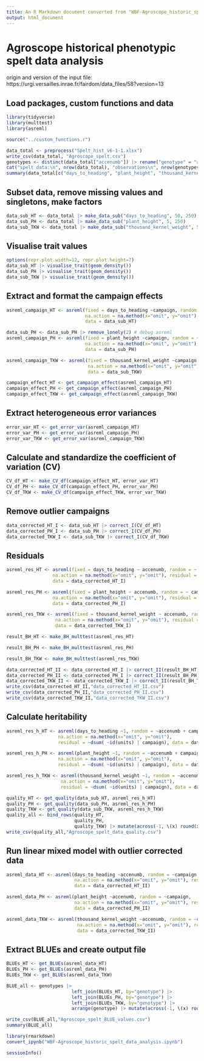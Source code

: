 ```yaml
---
title: An R Markdown document converted from "WBF-Agroscope_historic_spelt_data_analysis.ipynb"
output: html_document
---
```


# Agroscope historical phenotypic spelt data analysis
origin and version of the input file: https://urgi.versailles.inrae.fr/fairdom/data_files/58?version=13

## Load packages, custom functions and data

```r
library(tidyverse)
library(multtest)
library(asreml)

source("../custom_functions.r")
```

```r
data_total <- preprocess("Spelt_hist_v6-1-1.xlsx")
write_csv(data_total, "Agroscope_spelt.csv")
genotypes <- distinct(data_total["accenumb"]) |> rename("genotype" = "accenumb")
cat("spelt data:\n", nrow(data_total), "observations\n", nrow(genotypes), "genotypes\n", nrow(distinct(data_total["campaign"])), "campaigns\n\n")
summary(data_total[c("days_to_heading", "plant_height", "thousand_kernel_weight")])
```

## Subset data, remove missing values and singletons, make factors

```r
data_sub_HT <- data_total |> make_data_sub("days_to_heading", 50, 250)
data_sub_PH <- data_total |> make_data_sub("plant_height", 5, 250)
data_sub_TKW <- data_total |> make_data_sub("thousand_kernel_weight", 5, 100)
```

## Visualise trait values 

```r
options(repr.plot.width=12, repr.plot.height=7)
data_sub_HT |> visualise_trait(geom_density())
data_sub_PH |> visualise_trait(geom_density())
data_sub_TKW |> visualise_trait(geom_density())
```

## Extract and format the campaign effects

```r
asreml_campaign_HT <- asreml(fixed = days_to_heading ~campaign, random = ~accenumb, 
                             na.action = na.method(x="omit", y="omit"), residual = ~dsum(~id(units) | campaign),
                             data = data_sub_HT)
```

```r
data_sub_PH <- data_sub_PH |> remove_lonely(2) # debug asreml
asreml_campaign_PH <- asreml(fixed = plant_height ~campaign, random = ~accenumb,
                             na.action = na.method(x="omit", y="omit"), residual = ~dsum(~id(units) | campaign), 
                             data = data_sub_PH)
```

```r
asreml_campaign_TKW <- asreml(fixed = thousand_kernel_weight ~campaign, random = ~accenumb,
                              na.action = na.method(x="omit", y="omit"), residual = ~dsum(~id(units) | campaign), 
                              data = data_sub_TKW)
```

```r
campaign_effect_HT <- get_campaign_effect(asreml_campaign_HT)
campaign_effect_PH <- get_campaign_effect(asreml_campaign_PH)
campaign_effect_TKW <- get_campaign_effect(asreml_campaign_TKW)
```

## Extract heterogeneous error variances

```r
error_var_HT <- get_error_var(asreml_campaign_HT)
error_var_PH <- get_error_var(asreml_campaign_PH)
error_var_TKW <- get_error_var(asreml_campaign_TKW)
```

## Calculate and standardize the coefficient of variation (CV)

```r
CV_df_HT <- make_CV_df(campaign_effect_HT, error_var_HT)
CV_df_PH <- make_CV_df(campaign_effect_PH, error_var_PH)
CV_df_TKW <- make_CV_df(campaign_effect_TKW, error_var_TKW)
```

## Remove outlier campaigns

```r
data_corrected_HT_I <- data_sub_HT |> correct_I(CV_df_HT)
data_corrected_PH_I <- data_sub_PH |> correct_I(CV_df_PH)
data_corrected_TKW_I <- data_sub_TKW |> correct_I(CV_df_TKW)
```

## Residuals

```r
asreml_res_HT <- asreml(fixed = days_to_heading ~ accenumb, random = ~ campaign,
                 na.action = na.method(x="omit", y="omit"), residual = ~dsum(~id(units) | campaign), 
                 data = data_corrected_HT_I)
```

```r
asreml_res_PH <- asreml(fixed = plant_height ~ accenumb, random = ~ campaign, 
                 na.action = na.method(x="omit", y="omit"), residual = ~dsum(~id(units) | campaign), 
                 data = data_corrected_PH_I)
```

```r
asreml_res_TKW <- asreml(fixed = thousand_kernel_weight ~ accenumb, random = ~ campaign, 
                  na.action = na.method(x="omit", y="omit"), residual = ~dsum(~id(units) | campaign), 
                  data = data_corrected_TKW_I)
```

```r
result_BH_HT <- make_BH_multtest(asreml_res_HT)
```

```r
result_BH_PH <- make_BH_multtest(asreml_res_PH)
```

```r
result_BH_TKW <- make_BH_multtest(asreml_res_TKW)
```

```r
data_corrected_HT_II <- data_corrected_HT_I |> correct_II(result_BH_HT)
data_corrected_PH_II <- data_corrected_PH_I |> correct_II(result_BH_PH)
data_corrected_TKW_II <- data_corrected_TKW_I |> correct_II(result_BH_TKW)
write_csv(data_corrected_HT_II,"data_corrected_HT_II.csv")
write_csv(data_corrected_PH_II,"data_corrected_PH_II.csv")
write_csv(data_corrected_TKW_II,"data_corrected_TKW_II.csv")
```

## Calculate heritability

```r
asreml_res_h_HT <- asreml(days_to_heading ~1, random = ~accenumb + campaign, 
                   na.action = na.method(x="omit", y="omit"), 
                   residual = ~dsum( ~id(units) | campaign), data = data_corrected_HT_II)
```

```r
asreml_res_h_PH <- asreml(plant_height ~1, random = ~accenumb + campaign, 
                   na.action = na.method(x="omit", y="omit"), 
                   residual = ~dsum( ~id(units) | campaign), data = data_corrected_PH_II)
```

```r
asreml_res_h_TKW <- asreml(thousand_kernel_weight ~1, random = ~accenumb + campaign, 
                    na.action = na.method(x="omit", y="omit"),
                    residual = ~dsum( ~id(units) | campaign), data = data_corrected_TKW_II)
```

```r
quality_HT <- get_quality(data_sub_HT, asreml_res_h_HT)
quality_PH <- get_quality(data_sub_PH, asreml_res_h_PH)
quality_TKW <- get_quality(data_sub_TKW, asreml_res_h_TKW)
quality_all <- bind_rows(quality_HT, 
                         quality_PH, 
                         quality_TKW) |> mutate(across(-1, \(x) round(x, 3)))
write_csv(quality_all,"Agroscope_spelt_data_quality.csv")
```

## Run linear mixed model with outlier corrected data

```r
asreml_data_HT <- asreml(days_to_heading ~accenumb, random = ~campaign, 
                         na.action = na.method(x="omit", y="omit"), residual = ~dsum(~id(units) | campaign), 
                         data = data_corrected_HT_II)
```

```r
asreml_data_PH <- asreml(plant_height ~accenumb, random = ~campaign, 
                         na.action = na.method(x="omit", y="omit"), residual = ~dsum(~id(units) | campaign), 
                         data = data_corrected_PH_II)
```

```r
asreml_data_TKW <- asreml(thousand_kernel_weight ~accenumb, random = ~campaign, 
                          na.action = na.method(x="omit", y="omit"), residual = ~dsum(~id(units) | campaign), 
                          data = data_corrected_TKW_II)
```

## Extract BLUEs and create output file

```r
BLUEs_HT <- get_BLUEs(asreml_data_HT)
BLUEs_PH <- get_BLUEs(asreml_data_PH)
BLUEs_TKW <- get_BLUEs(asreml_data_TKW)

BLUE_all <- genotypes |> 
                        left_join(BLUEs_HT, by="genotype") |> 
                        left_join(BLUEs_PH, by="genotype") |> 
                        left_join(BLUEs_TKW, by="genotype") |> 
                        arrange(genotype) |> mutate(across(-1, \(x) round(x, 2)))

write_csv(BLUE_all,"Agroscope_spelt_BLUE_values.csv")
summary(BLUE_all)
```

```r
library(rmarkdown)
convert_ipynb("WBF-Agroscope_historic_spelt_data_analysis.ipynb")
```

```r
sessionInfo()
```

